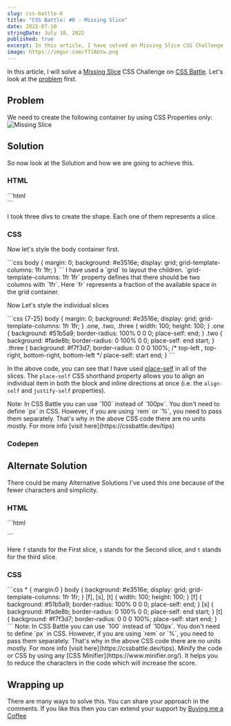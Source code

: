 ```yaml
---
slug: css-battle-6
title: "CSS Battle: #6 - Missing Slice"
date: 2022-07-10
stringDate: July 10, 2022
published: true
excerpt: In this article, I have solved an Missing Slice CSS Challenge on CSS Battle. It contains two ways by which you can solve this challenge.
image: https://imgur.com/f7JAbtw.png
---
```


In this article, I will solve a [Missing Slice](https://cssbattle.dev/play/6) CSS Challenge on [CSS Battle](https://cssbattle.dev/). Let's look at the [problem](https://cssbattle.dev/play/6) first.

## Problem 

We need to create the following container by using CSS Properties only:
![Missing Slice](https://cssbattle.dev/targets/6.png)

## Solution

So now look at the Solution and how we are going to achieve this. 

### HTML


<CodeTitle title="index.html" lang="html"/>
```html
<div class="one"></div>
<div class="two"></div>
<div class="three"></div>
```


I took three divs to create the shape. Each one of them represents a slice.

### CSS

Now let's style the body container first. 

<CodeTitle title="styles.css" lang="css"/>
```css
body {
  margin: 0;
  background: #e3516e;
  display: grid;
  grid-template-columns: 1fr 1fr;
}
```
I have used a `grid` to layout the children. `grid-template-columns: 1fr 1fr` property defines that there should be two columns with `1fr`. Here `fr` represents a fraction of the available space in the grid container. 

Now Let's style the individual slices

<CodeTitle title="styles.css" lang="css"/>
```css {7-25}
body {
  margin: 0;
  background: #e3516e;
  display: grid;
  grid-template-columns: 1fr 1fr;
}
.one, .two, .three {
  width: 100;
  height: 100;
}
.one {
  background: #51b5a9;
  border-radius: 100% 0 0 0; 
  place-self: end;
}
.two {
  background: #fade8b;
  border-radius: 0 100% 0 0;
  place-self: end start;
}
.three {
  background: #f7f3d7;
  border-radius: 0 0 0 100%;      /* top-left , top-right, bottom-right, bottom-left */
  place-self: start end;
}
```

In the above code, you can see that I have used [place-self](https://developer.mozilla.org/en-US/docs/Web/CSS/place-self) in all of the slices. The `place-self` CSS shorthand property allows you to align an individual item in both the block and inline directions at once (i.e. the `align-self` and `justify-self` properties).

<Tip>
  Note: In CSS Battle you can use `100` instead of `100px`. You don't need to define `px` in CSS. However, if you are using `rem` or `%`, you need to pass them separately. That's why in the above CSS code there are no units mostly. For more info [visit here](https://cssbattle.dev/tips)
</Tip>

### Codepen 
<Codepen id="abWZvOy" />


## Alternate Solution
There could be many Alternative Solutions I've used this one because of the fewer characters and simplicity.


### HTML

<CodeTitle title="index.html" lang="html"/>
```html
<p f>
<p s>
<p t>
```

Here `f` stands for the First slice, `s` stands for the Second slice, and `t` stands for the third slice.  

### CSS

<CodeTitle title="styles.css" lang="css"/>
```css
* { margin:0 }  
body {
  background: #e3516e;
  display: grid;
  grid-template-columns: 1fr 1fr;
}
[f], [s], [t] {
  width: 100;
  height: 100;
}
[f] {
  background: #51b5a9;
  border-radius: 100% 0 0 0;
  place-self: end;
}
[s] {
  background: #fade8b;
  border-radius: 0 100% 0 0;
  place-self: end start;
}
[t] {
  background: #f7f3d7;
  border-radius: 0 0 0 100%;
  place-self: start end;
}
```


<Tip id="1">
  Note: In CSS Battle you can use `100` instead of `100px`. You don't need to define `px` in CSS. However, if you are using `rem` or `%`, you need to pass them separately. That's why in the above CSS code there are no units mostly. For more info [visit here](https://cssbattle.dev/tips).
</Tip>

<Tip id="2">
  Minify the code or CSS by using any [CSS Minifier](https://www.minifier.org/). It helps you to reduce the characters in the code which will increase the score.
</Tip>

## Wrapping up
There are many ways to solve this. You can share your approach in the comments. If you like this then you can extend your support by [Buying me a Coffee](https://buymeacoffee.com/j471n)


<NextAndPreviousButton
  prevHref="/blogs/css-battle-5"
  prevTitle="CSS Battle: #5 - Acid Rain"
  nextHref="/blogs/css-battle-7"
  nextTitle="CSS Battle: #7 - Leafy Trail"
/>